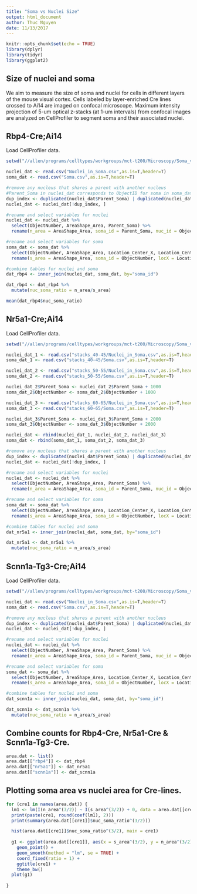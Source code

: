 ```yaml
---
title: "Soma vs Nuclei Size"
output: html_document
author: Thuc Nguyen
date: 11/13/2017
---
```


```r
knitr::opts_chunk$set(echo = TRUE)
library(dplyr)
library(tidyr)
library(ggplot2)
```

## Size of nuclei and soma 

We aim to measure the size of soma and nuclei for cells in different layers of the mouse visual cortex. Cells labeled by layer-enriched Cre lines crossed to Ai14 are imaged on confocal microscope. Maximum intensity projection of 5-um optical z-stacks (at 1-um intervals) from confocal images are analyzed on CellProfiler to segment soma and their associated nuclei.

## Rbp4-Cre;Ai14 

Load CellProfiler data.
```r
setwd("//allen/programs/celltypes/workgroups/mct-t200/Microscopy/Soma_vs_nuclei/Rbp4/current/")

nuclei_dat <- read.csv("Nuclei_in_Soma.csv",as.is=T,header=T)
soma_dat <- read.csv("Soma.csv",as.is=T,header=T)

#remove any nucleus that shares a parent with another nucleus
#Parent_Soma in nuclei_dat corresponds to ObjectID for soma in soma_dat
dup_index <- duplicated(nuclei_dat$Parent_Soma) | duplicated(nuclei_dat$Parent_Soma, fromLast=T)
nuclei_dat <- nuclei_dat[!dup_index, ]

#rename and select variables for nuclei
nuclei_dat <- nuclei_dat %>%
  select(ObjectNumber, AreaShape_Area, Parent_Soma) %>%
  rename(n_area = AreaShape_Area, soma_id = Parent_Soma, nuc_id = ObjectNumber) 

#rename and select variables for soma
soma_dat <- soma_dat %>%
  select(ObjectNumber, AreaShape_Area, Location_Center_X, Location_Center_Y) %>%
  rename(s_area = AreaShape_Area, soma_id = ObjectNumber, locX = Location_Center_X, locY = Location_Center_Y) 

#combine tables for nuclei and soma
dat_rbp4 <- inner_join(nuclei_dat, soma_dat, by="soma_id")

dat_rbp4 <- dat_rbp4 %>%
  mutate(nuc_soma_ratio = n_area/s_area)

mean(dat_rbp4$nuc_soma_ratio)
```

## Nr5a1-Cre;Ai14 

Load CellProfiler data.
```r
setwd("//allen/programs/celltypes/workgroups/mct-t200/Microscopy/Soma_vs_nuclei/Nr5a1/")

nuclei_dat_1 <- read.csv("stacks_40-45/Nuclei_in_Soma.csv",as.is=T,header=T)
soma_dat_1 <- read.csv("stacks_40-45/Soma.csv",as.is=T,header=T)

nuclei_dat_2 <- read.csv("stacks_50-55/Nuclei_in_Soma.csv",as.is=T,header=T)
soma_dat_2 <- read.csv("stacks_50-55/Soma.csv",as.is=T,header=T)

nuclei_dat_2$Parent_Soma <- nuclei_dat_2$Parent_Soma + 1000
soma_dat_2$ObjectNumber <- soma_dat_2$ObjectNumber + 1000

nuclei_dat_3 <- read.csv("stacks_60-65/Nuclei_in_Soma.csv",as.is=T,header=T)
soma_dat_3 <- read.csv("stacks_60-65/Soma.csv",as.is=T,header=T)

nuclei_dat_3$Parent_Soma <- nuclei_dat_3$Parent_Soma + 2000
soma_dat_3$ObjectNumber <- soma_dat_3$ObjectNumber + 2000

nuclei_dat <- rbind(nuclei_dat_1, nuclei_dat_2, nuclei_dat_3)
soma_dat <- rbind(soma_dat_1, soma_dat_2, soma_dat_3)

#remove any nucleus that shares a parent with another nucleus
dup_index <- duplicated(nuclei_dat$Parent_Soma) | duplicated(nuclei_dat$Parent_Soma, fromLast=T)
nuclei_dat <- nuclei_dat[!dup_index, ]

#rename and select variables for nuclei
nuclei_dat <- nuclei_dat %>%
  select(ObjectNumber, AreaShape_Area, Parent_Soma) %>%
  rename(n_area = AreaShape_Area, soma_id = Parent_Soma, nuc_id = ObjectNumber) 

#rename and select variables for soma
soma_dat <- soma_dat %>%
  select(ObjectNumber, AreaShape_Area, Location_Center_X, Location_Center_Y) %>%
  rename(s_area = AreaShape_Area, soma_id = ObjectNumber, locX = Location_Center_X, locY = Location_Center_Y) 

#combine tables for nuclei and soma
dat_nr5a1 <- inner_join(nuclei_dat, soma_dat, by="soma_id")

dat_nr5a1 <- dat_nr5a1 %>%
  mutate(nuc_soma_ratio = n_area/s_area)
```


## Scnn1a-Tg3-Cre;Ai14 

Load CellProfiler data.
```r
setwd("//allen/programs/celltypes/workgroups/mct-t200/Microscopy/Soma_vs_nuclei/Scnn1a-Tg3/current/")

nuclei_dat <- read.csv("Nuclei_in_Soma.csv",as.is=T,header=T)
soma_dat <- read.csv("Soma.csv",as.is=T,header=T)

#remove any nucleus that shares a parent with another nucleus
dup_index <- duplicated(nuclei_dat$Parent_Soma) | duplicated(nuclei_dat$Parent_Soma, fromLast=T)
nuclei_dat <- nuclei_dat[!dup_index, ]

#rename and select variables for nuclei
nuclei_dat <- nuclei_dat %>%
  select(ObjectNumber, AreaShape_Area, Parent_Soma) %>%
  rename(n_area = AreaShape_Area, soma_id = Parent_Soma, nuc_id = ObjectNumber) 

#rename and select variables for soma
soma_dat <- soma_dat %>%
  select(ObjectNumber, AreaShape_Area, Location_Center_X, Location_Center_Y) %>%
  rename(s_area = AreaShape_Area, soma_id = ObjectNumber, locX = Location_Center_X, locY = Location_Center_Y) 

#combine tables for nuclei and soma
dat_scnn1a <- inner_join(nuclei_dat, soma_dat, by="soma_id")

dat_scnn1a <- dat_scnn1a %>%
  mutate(nuc_soma_ratio = n_area/s_area)
```

## Combine counts for Rbp4-Cre, Nr5a1-Cre & Scnn1a-Tg3-Cre.
```r
area.dat <- list()
area.dat[["rbp4"]] <- dat_rbp4
area.dat[["nr5a1"]] <- dat_nr5a1
area.dat[["scnn1a"]] <- dat_scnn1a

```

## Plotting soma area vs nuclei area for Cre-lines.
```r
for (cre1 in names(area.dat)) {
  lm1 <- lm(I(n_area^(3/2)) ~ I(s_area^(3/2)) + 0, data = area.dat[[cre1]])
  print(paste(cre1, round(coef(lm1), 2)))
  print(summary(area.dat[[cre1]]$nuc_soma_ratio^(3/2)))

  hist(area.dat[[cre1]]$nuc_soma_ratio^(3/2), main = cre1)
  
  g1 <- ggplot(area.dat[[cre1]], aes(x = s_area^(3/2), y = n_area^(3/2))) +
    geom_point() +
    geom_smooth(method = "lm", se = TRUE) + 
    coord_fixed(ratio = 1) +
    ggtitle(cre1) +
    theme_bw()
  plot(g1)
  
}

```

